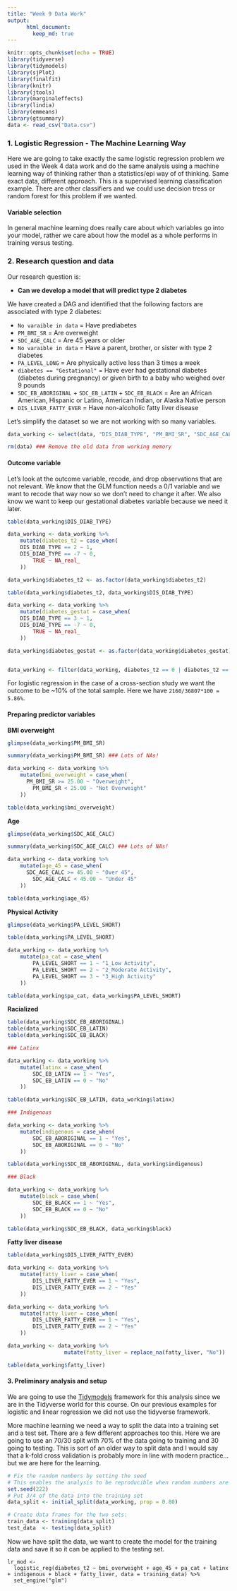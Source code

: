 ```yaml
---
title: "Week 9 Data Work"
output:
      html_document:
        keep_md: true
---
```


```r
knitr::opts_chunk$set(echo = TRUE)
library(tidyverse)
library(tidymodels)
library(sjPlot)
library(finalfit)
library(knitr)
library(jtools)
library(marginaleffects)
library(lindia)
library(emmeans)
library(gtsummary)
data <- read_csv("Data.csv")
```

### 1. Logistic Regression - The Machine Learning Way
 
Here we are going to take exactly the same logistic regression problem we used in the Week 4 data work and do the same analysis using a machine learning way of thinking rather than a statistics/epi way of of thinking. Same exact data, different approach. This is a supervised learning classification example. There are other classifiers and we could use decision tress or random forest for this problem if we wanted. 

#### Variable selection

In general machine learning does really care about which variables go into your model, rather we care about how the model as a whole performs in training versus testing. 

### 2. Research question and data

Our research question is:  

- **Can we develop a model that will predict type 2 diabetes**

We have created a DAG and identified that the following factors are associated with type 2 diabetes:   

- `No varaible in data` = Have prediabetes
- `PM_BMI_SR` = Are overweight
- `SDC_AGE_CALC` = Are 45 years or older
- `No varaible in data` = Have a parent, brother, or sister with type 2 diabetes
- `PA_LEVEL_LONG` = Are physically active less than 3 times a week
- `diabetes == "Gestational"` = Have ever had gestational diabetes (diabetes during pregnancy) or given birth to a baby who weighed over 9 pounds
- `SDC_EB_ABORIGINAL` + `SDC_EB_LATIN` + `SDC_EB_BLACK` = Are an African American, Hispanic or Latino, American Indian, or Alaska Native person
- `DIS_LIVER_FATTY_EVER` = Have non-alcoholic fatty liver disease

Let's simplify the dataset so we are not working with so many variables. 

```r
data_working <- select(data, "DIS_DIAB_TYPE", "PM_BMI_SR", "SDC_AGE_CALC", "PA_LEVEL_SHORT", "SDC_EB_ABORIGINAL", "SDC_EB_LATIN", "SDC_EB_BLACK", "DIS_LIVER_FATTY_EVER")

rm(data) ### Remove the old data from working memory
```

#### Outcome variable

Let's look at the outcome variable, recode, and drop observations that are not relevant. We know that the GLM function needs a 0/1 variable and we want to recode that way now so we don't need to change it after. We also know we want to keep our gestational diabetes variable because we need it later. 

```r
table(data_working$DIS_DIAB_TYPE)

data_working <- data_working %>%
	mutate(diabetes_t2 = case_when(
    DIS_DIAB_TYPE == 2 ~ 1,
    DIS_DIAB_TYPE == -7 ~ 0, 
		TRUE ~ NA_real_
	))

data_working$diabetes_t2 <- as.factor(data_working$diabetes_t2)

table(data_working$diabetes_t2, data_working$DIS_DIAB_TYPE)

data_working <- data_working %>%
	mutate(diabetes_gestat = case_when(
    DIS_DIAB_TYPE == 3 ~ 1,
    DIS_DIAB_TYPE == -7 ~ 0, 
		TRUE ~ NA_real_
	))

data_working$diabetes_gestat <- as.factor(data_working$diabetes_gestat)


data_working <- filter(data_working, diabetes_t2 == 0 | diabetes_t2 == 1 | diabetes_gestat == 1)
```

For logistic regression in the case of a cross-section study we want the outcome to be ~10% of the total sample. Here we have `2160/36807*100 = 5.86%`. 

#### Preparing predictor variables

**BMI overweight**

```r
glimpse(data_working$PM_BMI_SR)

summary(data_working$PM_BMI_SR) ### Lots of NAs! 

data_working <- data_working %>%
	mutate(bmi_overweight = case_when(
	  PM_BMI_SR >= 25.00 ~ "Overweight",
		PM_BMI_SR < 25.00 ~ "Not Overweight"
	))

table(data_working$bmi_overweight)
```

**Age**

```r
glimpse(data_working$SDC_AGE_CALC)

summary(data_working$SDC_AGE_CALC) ### Lots of NAs! 

data_working <- data_working %>%
	mutate(age_45 = case_when(
	  SDC_AGE_CALC >= 45.00 ~ "Over 45",
		SDC_AGE_CALC < 45.00 ~ "Under 45"
	))

table(data_working$age_45)
```

**Physical Activity**

```r
glimpse(data_working$PA_LEVEL_SHORT)

table(data_working$PA_LEVEL_SHORT)

data_working <- data_working %>%
	mutate(pa_cat = case_when(
		PA_LEVEL_SHORT == 1 ~ "1_Low Activity",
		PA_LEVEL_SHORT == 2 ~ "2_Moderate Activity",
		PA_LEVEL_SHORT == 3 ~ "3_High Activity"
	))

table(data_working$pa_cat, data_working$PA_LEVEL_SHORT)
```

**Racialized**

```r
table(data_working$SDC_EB_ABORIGINAL)
table(data_working$SDC_EB_LATIN)
table(data_working$SDC_EB_BLACK)

### Latinx

data_working <- data_working %>%
	mutate(latinx = case_when(
		SDC_EB_LATIN == 1 ~ "Yes",
		SDC_EB_LATIN == 0 ~ "No"
	))

table(data_working$SDC_EB_LATIN, data_working$latinx)

### Indigenous

data_working <- data_working %>%
	mutate(indigenous = case_when(
		SDC_EB_ABORIGINAL == 1 ~ "Yes",
		SDC_EB_ABORIGINAL == 0 ~ "No"
	))

table(data_working$SDC_EB_ABORIGINAL, data_working$indigenous)

### Black

data_working <- data_working %>%
	mutate(black = case_when(
		SDC_EB_BLACK == 1 ~ "Yes",
		SDC_EB_BLACK == 0 ~ "No"
	))

table(data_working$SDC_EB_BLACK, data_working$black)
```

**Fatty liver disease**

```r
table(data_working$DIS_LIVER_FATTY_EVER)

data_working <- data_working %>%
	mutate(fatty_liver = case_when(
		DIS_LIVER_FATTY_EVER == 1 ~ "Yes",
		DIS_LIVER_FATTY_EVER == 2 ~ "Yes"
	))

data_working <- data_working %>%
	mutate(fatty_liver = case_when(
		DIS_LIVER_FATTY_EVER == 1 ~ "Yes",
		DIS_LIVER_FATTY_EVER == 2 ~ "Yes"
	))

data_working <- data_working %>% 
                  mutate(fatty_liver = replace_na(fatty_liver, "No"))

table(data_working$fatty_liver)
```

#### 3. Preliminary analysis and setup

We are going to use the [Tidymodels](https://www.tidymodels.org/) framework for this analysis since we are in the Tidyverse world for this course. On our previous examples for logistic and linear regression we did not use the tidyverse framework. 

More machine learning we need a way to split the data into a training set and a test set. There are a few different approaches too this. Here we are going to use an 70/30 split with 70% of the data going to training and 30 going to testing. This is sort of an older way to split data and I would say that a k-fold cross validation is probably more in line with modern practice... but we are here for the learning. 

```r
# Fix the random numbers by setting the seed 
# This enables the analysis to be reproducible when random numbers are used 
set.seed(222)
# Put 3/4 of the data into the training set 
data_split <- initial_split(data_working, prop = 0.80)

# Create data frames for the two sets:
train_data <- training(data_split)
test_data  <- testing(data_split)
```

Now we have split the data, we want to create the model for the training data and save it so it can be applied to the testing set. 

```{}
lr_mod <- 
  logistic_reg(diabetes_t2 ~ bmi_overweight + age_45 + pa_cat + latinx + indigenous + black + fatty_liver, data = training_data) %>% 
  set_engine("glm")
```
